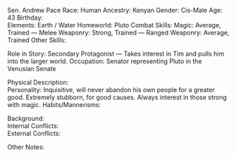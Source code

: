 Sen. Andrew Pace
Race:		Human
Ancestry:		Kenyan
Gender:		Cis-Male
Age:		43
Birthday:		
Elements:		Earth / Water
Homeworld:		Pluto
Combat Skills:		Magic: Average, Trained — Melee Weaponry: Strong, Trained — Ranged Weaponry: Average, Trained
Other Skills:		
     	
Role in Story:		Secondary Protagonist — Takes interest in Tim and pulls him into the larger world.
Occupation:		Senator representing Pluto in the Venusian Senate
     	
Physical Description:		
Personality:		Inquisitive, will never abandon his own people for a greater good. Extremely stubborn, for good causes. Always interest in those strong with magic.
Habits/Mannerisms:		
      	
Background:		
Internal Conflicts:		
External Conflicts:	 	
      	
Other Notes:		
